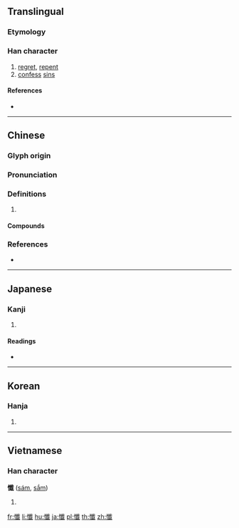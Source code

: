 {{character info/new}}
{{also|忏|懴}}
==Translingual==

===Etymology===
{{Han compound|心|韱|c1=s|c2=p|t1=heart|ls=psc}}

===Han character===
{{Han char|rn=61|rad=心|as=17|sn=20|four=93050|canj=POIM|ids=⿰忄韱}}

# [[regret]], [[repent]]
# [[confess]] [[sin]]s

====References====
* {{Han ref|kx=0408.340|dkj=11478|dj=0750.090|hdz=42370.150|uh=61FA|ud=25082|bh=C462|bd=50274}}

----

==Chinese==
{{zh-forms|s=忏|alt=懴}}

===Glyph origin===
{{Han etym}}

===Pronunciation===
{{zh-pron
|m=chàn
|c=caam3,cim3
|mn=chhàm
|mc=y
|oc=y
|cat=
}}

===Definitions===
{{zh-hanzi}}

# {{rfdef|zh}}

====Compounds====
{{zh-der|悔過自懺|大悲懺|懺悔|拜水懺|懺事|梁皇懺|梁皇寶懺|拜懺|懺七|水懺|禮懺|懺禮|懺悔錄|懺法|經懺}}

===References===
* {{R:yue:mfccd}}

----

==Japanese==

===Kanji===
{{ja-kanji|grade=|rs=心17}}

# {{defn|lang=ja|sort=心17}}

====Readings====
* {{ja-readings|on=[[ざん]] (zan), [[さん]] (san)|kun=[[くいる]] (kuiru)}}

----

==Korean==

===Hanja===
{{ko-hanja|hangeul=[[참]]|eumhun=|rv=cham|mr=ch'am|y=cham}}

# {{defn|lang=ko|sort=心17}}

----

==Vietnamese==

===Han character===
'''懺''' ([[sám]], [[sắm]])

# {{defn|lang=vi}}

[[fr:懺]]
[[li:懺]]
[[hu:懺]]
[[ja:懺]]
[[pl:懺]]
[[th:懺]]
[[zh:懺]]